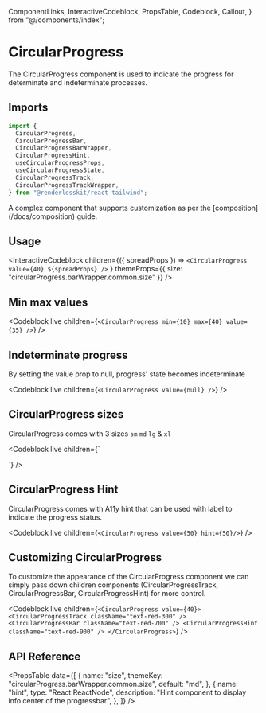   ComponentLinks,
  InteractiveCodeblock,
  PropsTable,
  Codeblock,
  Callout,
} from "@/components/index";

# CircularProgress

The CircularProgress component is used to indicate the progress for determinate
and indeterminate processes.

<ComponentLinks
  github="circular-progress"
  theme="circularProgress"
  story="feedback-circularprogress"
/>

## Imports

```js
import {
  CircularProgress,
  CircularProgressBar,
  CircularProgressBarWrapper,
  CircularProgressHint,
  useCircularProgressProps,
  useCircularProgressState,
  CircularProgressTrack,
  CircularProgressTrackWrapper,
} from "@renderlesskit/react-tailwind";
```

<Callout>
  A complex component that supports customization as per the
  [composition](/docs/composition) guide.
</Callout>

## Usage

<InteractiveCodeblock
  children={({ spreadProps }) =>
    `<CircularProgress value={40} ${spreadProps} />`
  }
  themeProps={{ size: "circularProgress.barWrapper.common.size" }}
/>

## Min max values

<Codeblock
  live
  children={`<CircularProgress min={10} max={40} value={35} />`}
/>

## Indeterminate progress

By setting the value prop to null, progress' state becomes indeterminate

<Codeblock live children={`<CircularProgress value={null} />`} />

## CircularProgress sizes

CircularProgress comes with 3 sizes `sm` `md` `lg` & `xl`

<Codeblock
  live
  children={`
<div className="flex items-center space-x-2">
  <CircularProgress size="sm" value={20} />
  <CircularProgress size="md" value={30} />
  <CircularProgress size="lg" value={40} />
  <CircularProgress size="xl" value={50} />
</div>
`}
/>

## CircularProgress Hint

CircularProgress comes with A11y hint that can be used with label to indicate
the progress status.

<Codeblock live children={`<CircularProgress value={50} hint={50}/>`} />

## Customizing CircularProgress

To customize the appearance of the CircularProgress component we can simply pass
down children components (CircularProgressTrack, CircularProgressBar,
CircularProgressHint) for more control.

<Codeblock
  live
  children={`
<CircularProgress value={40}>
  <CircularProgressTrack className="text-red-300" />
  <CircularProgressBar className="text-red-700" />
  <CircularProgressHint className="text-red-900" />
</CircularProgress>
`}
/>

## API Reference

<PropsTable
  data={[
    {
      name: "size",
      themeKey: "circularProgress.barWrapper.common.size",
      default: "md",
    },
    {
      name: "hint",
      type: "React.ReactNode",
      description: "Hint component to display info center of the progressbar",
    },
  ]}
/>
